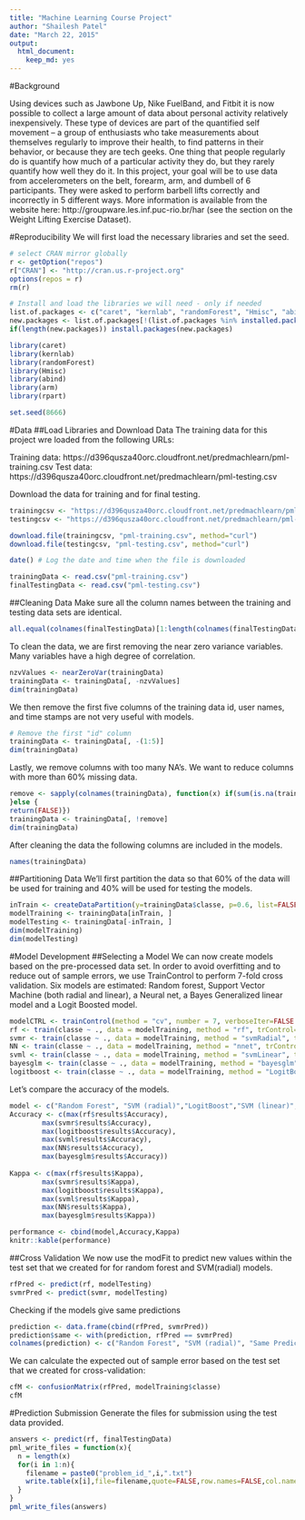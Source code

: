 ```yaml
---
title: "Machine Learning Course Project"
author: "Shailesh Patel"
date: "March 22, 2015"
output:
  html_document:
    keep_md: yes
---
```


#Background

Using devices such as Jawbone Up, Nike FuelBand, and Fitbit it is now possible to collect a large amount of data about personal activity relatively inexpensively. These type of devices are part of the quantified self movement – a group of enthusiasts who take measurements about themselves regularly to improve their health, to find patterns in their behavior, or because they are tech geeks. One thing that people regularly do is quantify how much of a particular activity they do, but they rarely quantify how well they do it. In this project, your goal will be to use data from accelerometers on the belt, forearm, arm, and dumbell of 6 participants. They were asked to perform barbell lifts correctly and incorrectly in 5 different ways. More information is available from the website here: http://groupware.les.inf.puc-rio.br/har (see the section on the Weight Lifting Exercise Dataset). 

#Reproducibility
We will first load the necessary libraries and set the seed.
```r
# select CRAN mirror globally
r <- getOption("repos")
r["CRAN"] <- "http://cran.us.r-project.org"
options(repos = r)
rm(r)

# Install and load the libraries we will need - only if needed
list.of.packages <- c("caret", "kernlab", "randomForest", "Hmisc", "abind", "arm", "rpart")
new.packages <- list.of.packages[!(list.of.packages %in% installed.packages()[,"Package"])]
if(length(new.packages)) install.packages(new.packages)

library(caret)
library(kernlab)
library(randomForest)
library(Hmisc)
library(abind)
library(arm)
library(rpart)

set.seed(8666)
```

#Data 
##Load Libraries and Download Data
The training data for this project wre loaded from the following URLs:

Training data:  https://d396qusza40orc.cloudfront.net/predmachlearn/pml-training.csv
Test data: https://d396qusza40orc.cloudfront.net/predmachlearn/pml-testing.csv

Download the data for training and for final testing.
```r
trainingcsv <- "https://d396qusza40orc.cloudfront.net/predmachlearn/pml-training.csv"
testingcsv <- "https://d396qusza40orc.cloudfront.net/predmachlearn/pml-testing.csv"

download.file(trainingcsv, "pml-training.csv", method="curl")
download.file(testingcsv, "pml-testing.csv", method="curl")

date() # Log the date and time when the file is downloaded

trainingData <- read.csv("pml-training.csv")
finalTestingData <- read.csv("pml-testing.csv")
```

##Cleaning Data
Make sure all the column names between the training and testing data sets are identical. 

```r
all.equal(colnames(finalTestingData)[1:length(colnames(finalTestingData))-1], colnames(trainingData)[1:length(colnames(trainingData))-1])
```
To clean the data, we are first removing the near zero variance variables. Many variables have a high degree of correlation. 
```r
nzvValues <- nearZeroVar(trainingData)
trainingData <- trainingData[, -nzvValues]
dim(trainingData)
```
We then remove the first five columns of the training data id, user names, and time stamps are not very useful with models.  
```r
# Remove the first "id" column
trainingData <- trainingData[, -(1:5)]
dim(trainingData)
```
Lastly, we remove columns with too many NA's. We want to reduce columns with more than 60% missing data.  
```r
remove <- sapply(colnames(trainingData), function(x) if(sum(is.na(trainingData[, x])) > 0.60*nrow(trainingData))    {return(TRUE)
}else {
return(FALSE)})
trainingData <- trainingData[, !remove]
dim(trainingData)
```
After cleaning the data the following columns are included in the models.
```r
names(trainingData)
```

##Partitioning Data
We'll first partition the data so that 60% of the data will be used for training and 40% will be used for testing the models. 
```r
inTrain <- createDataPartition(y=trainingData$classe, p=0.6, list=FALSE)
modelTraining <- trainingData[inTrain, ]
modelTesting <- trainingData[-inTrain, ]
dim(modelTraining) 
dim(modelTesting)
```

#Model Development
##Selecting a Model
We can now create models based on the pre-processed data set. In order to avoid overfitting and to reduce out of sample errors, we use TrainControl to perform 7-fold cross validation. Six models are estimated: Random forest, Support Vector Machine (both radial and linear), a Neural net, a Bayes Generalized linear model and a Logit Boosted model.

```r
modelCTRL <- trainControl(method = "cv", number = 7, verboseIter=FALSE , preProcOptions="pca", allowParallel=TRUE)
rf <- train(classe ~ ., data = modelTraining, method = "rf", trControl= modelCTRL, verbose=FALSE)
svmr <- train(classe ~ ., data = modelTraining, method = "svmRadial", trControl= modelCTRL, verbose=FALSE)
NN <- train(classe ~ ., data = modelTraining, method = "nnet", trControl= modelCTRL, verbose=FALSE)
svml <- train(classe ~ ., data = modelTraining, method = "svmLinear", trControl= modelCTRL, verbose=FALSE)
bayesglm <- train(classe ~ ., data = modelTraining, method = "bayesglm", trControl= modelCTRL, verbose=FALSE)
logitboost <- train(classe ~ ., data = modelTraining, method = "LogitBoost", trControl= modelCTRL, verbose=FALSE)
```

Let's compare the accuracy of the models.
```r
model <- c("Random Forest", "SVM (radial)","LogitBoost","SVM (linear)","Neural Net", "Bayes GLM")
Accuracy <- c(max(rf$results$Accuracy),
        max(svmr$results$Accuracy),
        max(logitboost$results$Accuracy),
        max(svml$results$Accuracy),
        max(NN$results$Accuracy),
        max(bayesglm$results$Accuracy))
        
Kappa <- c(max(rf$results$Kappa),
        max(svmr$results$Kappa),
        max(logitboost$results$Kappa),
        max(svml$results$Kappa),
        max(NN$results$Kappa),
        max(bayesglm$results$Kappa))  

performance <- cbind(model,Accuracy,Kappa)
knitr::kable(performance)
```

##Cross Validation
We now use the modFit to predict new values within the test set that we created for for random forest and SVM(radial) models.  

```r
rfPred <- predict(rf, modelTesting)
svmrPred <- predict(svmr, modelTesting)
```

Checking if the models give same predictions

```r
prediction <- data.frame(cbind(rfPred, svmrPred))
prediction$same <- with(prediction, rfPred == svmrPred)
colnames(prediction) <- c("Random Forest", "SVM (radial)", "Same Prediction")
```

We can calculate the expected out of sample error based on the test set that we created for cross-validation:

```r
cfM <- confusionMatrix(rfPred, modelTraining$classe)
cfM
```

#Prediction Submission
Generate the files for submission using the test data provided.
```r
answers <- predict(rf, finalTestingData)
pml_write_files = function(x){
  n = length(x)
  for(i in 1:n){
    filename = paste0("problem_id_",i,".txt")
    write.table(x[i],file=filename,quote=FALSE,row.names=FALSE,col.names=FALSE)
  }
}
pml_write_files(answers)
```
